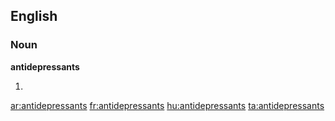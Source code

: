 ==English==

===Noun===
'''antidepressants'''

# {{plural of|[[antidepressant]]}}

[[ar:antidepressants]]
[[fr:antidepressants]]
[[hu:antidepressants]]
[[ta:antidepressants]]